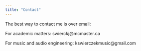 ```yaml
---
title: "Contact"
---
```


The best way to contact me is over email:

For academic matters: swierckj@mcmaster.ca

For music and audio engineering: kswierczekmusic@gmail.com

